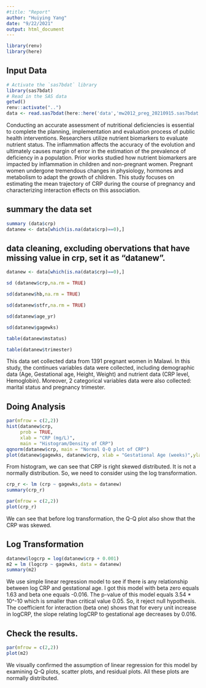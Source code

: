 ```yaml
---
#title: "Report"
author: "Huiying Yang"
date: "9/22/2021"
output: html_document
---
```

```r
library(renv)
library(here)
```

## Input Data ##
```r
# Activate the `sas7bdat` library
library(sas7bdat)
# Read in the SAS data
getwd()
renv::activate("..")
data <- read.sas7bdat(here::here('data','mw2012_preg_20210915.sas7bdat'))
```
Conducting an accurate assessment of nutritional deficiencies is essential to complete the planning, implementation and evaluation process of public health interventions. Researchers utilize nutrient biomarkers to evaluate nutrient status. The inflammation affects the accuracy of the evolution and ultimately causes margin of error in the estimation of the prevalence of deficiency in a population. Prior works studied how nutrient biomarkers are impacted by inflammation in children and non-pregnant women. Pregnant women undergone tremendous changes in physiology, hormones and metabolism to adapt the growth of children. This study focuses on estimating the mean trajectory of CRP during the course of pregnancy and characterizing interaction effects on this association.

## summary the data set
```r
summary (data$crp)
datanew <- data[which(is.na(data$crp)==0),]
```

## data cleaning, excluding obervations that have missing value in crp, set it as "datanew".
```r
datanew <- data[which(is.na(data$crp)==0),]
```

```r
sd (datanew$crp,na.rm = TRUE)
```
```r
sd(datanew$hb,na.rm = TRUE)
```
```r
sd(datanew$stfr,na.rm = TRUE)
```

```r
sd(datanew$age_yr)
```

```r
sd(datanew$gagewks)
```

```r
table(datanew$mstatus)
```

```r
table(datanew$trimester)
```

This data set collected data from 1391 pregnant women in Malawi. In this study, the continues variables data were collected, including demographic data (Age, Gestational age, Height, Weight) and nutrient data (CRP level, Hemoglobin). Moreover, 2 categorical variables data were also collected: marital status and pregnancy trimester.

## Doing Analysis
```r
par(mfrow = c(2,2))
hist(datanew$crp,
     prob = TRUE,
     xlab = "CRP (mg/L)",
     main = "Histogram/Density of CRP")
qqnorm(datanew$crp, main = "Normal Q-Q plot of CRP")
plot(datanew$gagewks, datanew$crp, xlab = "Gestational Age (weeks)",ylab = "CRP (mg/L)")

```
From histogram, we can see that CRP is right skewed distributed. It is not a normally distribution. So, we need to consider using the log transformation. 

```r
crp_r <- lm (crp ~ gagewks,data = datanew)
summary(crp_r)
```

```r
par(mfrow = c(2,2))
plot(crp_r)
```
We can see that before log transformation, the Q-Q plot also show that the CRP was skewed.

## Log Transformation 
```r
datanew$logcrp = log(datanew$crp + 0.001)
m2 = lm (logcrp ~ gagewks, data = datanew)
summary(m2)
```
We use simple linear regression model to see if there is any relationship between log CRP and gestational age. I got this model with beta zero equals 1.63 and beta one equals -0.016. The p-value of this model equals 3.54 * 10^-10 which is smaller than critical value 0.05. So, it reject null hypothesis.
The coefficient for interaction (beta one) shows that for every unit increase in logCRP, the slope relating logCRP to gestational age decreases by 0.016. 

## Check the results.
```r
par(mfrow = c(2,2))
plot(m2)
```
We visually confirmed the assumption of linear regression for this model by examining Q-Q plots, scatter plots, and residual plots. All these plots are normally distributed.


